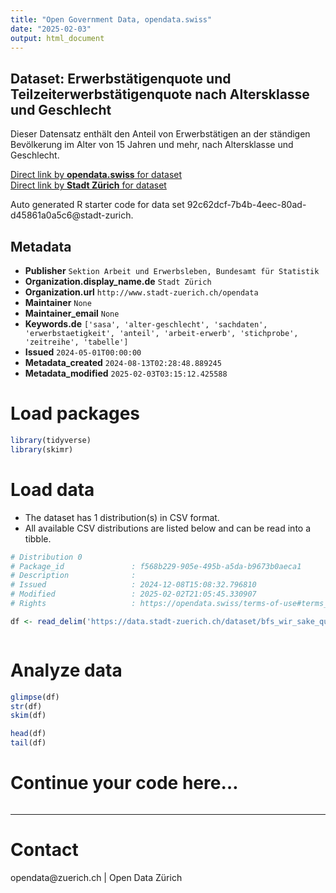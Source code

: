 ```yaml
---
title: "Open Government Data, opendata.swiss"
date: "2025-02-03"
output: html_document
---
```


## Dataset: Erwerbstätigenquote und Teilzeiterwerbstätigenquote nach Altersklasse und Geschlecht

Dieser Datensatz enthält den Anteil von Erwerbstätigen an der ständigen Bevölkerung im Alter von 15 Jahren und mehr, nach Altersklasse und Geschlecht.


[Direct link by **opendata.swiss** for dataset](https://opendata.swiss/de/dataset/erwerbstatigenquote-und-teilzeiterwerbstatigenquote-nach-altersklasse-und-geschlecht1)<br>
[Direct link by **Stadt Zürich** for dataset](https://data.stadt-zuerich.ch/dataset/bfs_wir_sake_quoten_ak_geschl_od5015)

Auto generated R starter code for data set 92c62dcf-7b4b-4eec-80ad-d45861a0a5c6@stadt-zurich.

## Metadata

- **Publisher** `Sektion Arbeit und Erwerbsleben, Bundesamt für Statistik`
- **Organization.display_name.de** `Stadt Zürich`
- **Organization.url** `http://www.stadt-zuerich.ch/opendata`
- **Maintainer** `None`
- **Maintainer_email** `None`
- **Keywords.de** `['sasa', 'alter-geschlecht', 'sachdaten', 'erwerbstaetigkeit', 'anteil', 'arbeit-erwerb', 'stichprobe', 'zeitreihe', 'tabelle']`
- **Issued** `2024-05-01T00:00:00`
- **Metadata_created** `2024-08-13T02:28:48.889245`
- **Metadata_modified** `2025-02-03T03:15:12.425588`


# Load packages

```r

library(tidyverse)
library(skimr)

```

# Load data

-   The dataset has 1 distribution(s) in CSV format.
-   All available CSV distributions are listed below and can be read into a tibble.

```r

# Distribution 0
# Package_id               : f568b229-905e-495b-a5da-b9673b0aeca1
# Description              : 
# Issued                   : 2024-12-08T15:08:32.796810
# Modified                 : 2025-02-02T21:05:45.330907
# Rights                   : https://opendata.swiss/terms-of-use#terms_open

df <- read_delim('https://data.stadt-zuerich.ch/dataset/bfs_wir_sake_quoten_ak_geschl_od5015/download/WIR501OD5015.csv')



```

# Analyze data

```r

glimpse(df)
str(df)
skim(df)

head(df)
tail(df)

```

# Continue your code here...

```r

```

------------------------------------------------------------------------

# Contact

opendata@zuerich.ch | Open Data Zürich
